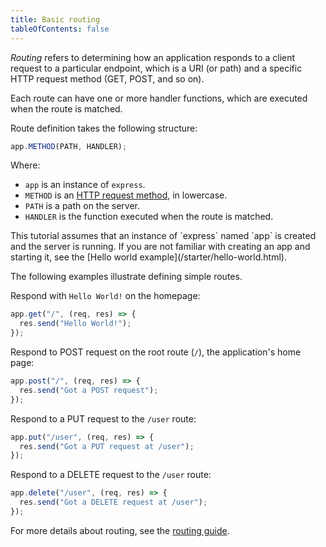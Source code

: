 ```yaml
---
title: Basic routing
tableOfContents: false
---
```


_Routing_ refers to determining how an application responds to a client request to a particular endpoint, which is a URI (or path) and a specific HTTP request method (GET, POST, and so on).

Each route can have one or more handler functions, which are executed when the route is matched.

Route definition takes the following structure:

```js
app.METHOD(PATH, HANDLER);
```

Where:

- `app` is an instance of `express`.
- `METHOD` is an [HTTP request method](https://en.wikipedia.org/wiki/Hypertext_Transfer_Protocol#Request_methods), in lowercase.
- `PATH` is a path on the server.
- `HANDLER` is the function executed when the route is matched.

<div class="doc-box doc-notice" markdown="1">
  This tutorial assumes that an instance of `express` named `app` is created and
  the server is running. If you are not familiar with creating an app and
  starting it, see the [Hello world example](/starter/hello-world.html).
</div>

The following examples illustrate defining simple routes.

Respond with `Hello World!` on the homepage:

```js
app.get("/", (req, res) => {
  res.send("Hello World!");
});
```

Respond to POST request on the root route (`/`), the application's home page:

```js
app.post("/", (req, res) => {
  res.send("Got a POST request");
});
```

Respond to a PUT request to the `/user` route:

```js
app.put("/user", (req, res) => {
  res.send("Got a PUT request at /user");
});
```

Respond to a DELETE request to the `/user` route:

```js
app.delete("/user", (req, res) => {
  res.send("Got a DELETE request at /user");
});
```

For more details about routing, see the [routing guide](/guide/routing.html).

